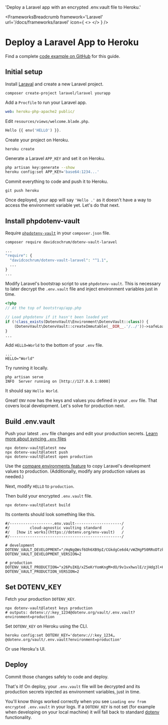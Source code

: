 

  'Deploy a Laravel app with an encrypted .env.vault file to Heroku.'

<FrameworksBreadcrumb framework='Laravel' url='/docs/frameworks/laravel' icon={
  <>
    <LaravelIcon className="h-9 w-9 text-[#CC0000]"/>
    <HerokuIcon className="h-9 w-9 text-[#430098]"/>
  </>
} />
# Deploy a Laravel App to Heroku
<GuideHeading lead={description} />

<Note>
  Find a complete <a href="https://github.com/dotenv-org/examples/tree/master/laravel/heroku">code example on GitHub</a> for this guide.
</Note>

## Initial setup

Install [Laraval](https://laravel.com/docs) and create a new Laravel project.

```
composer create-project laravel/laravel yourapp
```

Add a `Procfile` to run your Laravel app.

```yaml {{ title: 'Procfile' }}
web: heroku-php-apache2 public/
```

Edit `resources/views/welcome.blade.php`.

```php {{ title: 'resources/views/welcome.blade.php' }}
Hello {{ env('HELLO') }}.
```

Create your project on Heroku.

```shell
heroku create
```

Generate a Laravel `APP_KEY` and set it on Heroku.

```bash
php artisan key:generate --show
heroku config:set APP_KEY='base64:1234...'
```

Commit everything to code and push it to Heroku.

```shell
git push heroku
```

<ScreenshotBrowser url="/assets/img/docs/hello-blank.png" www="yourapp.herokuapp.com" />

Once deployed, your app will say `'Hello .'` as it doesn't have a way to access the environment variable yet. Let's do that next.

## Install phpdotenv-vault

Require [`phpdotenv-vault`](https://github.com/dotenv-org/phpdotenv-vault) in your `composer.json` file.

```shell
composer require davidcochrum/dotenv-vault-laravel
```
```php {{ title: 'composer.json' }}
...
"require": {
  "davidcochrum/dotenv-vault-laravel": "^1.1",
  ...
}
...
```

Modify Laravel's bootstrap script to use `phpdotenv-vault`. This is necessary to later decrypt the `.env.vault` file and inject environment variables just in time.

```php {{ title: 'bootstrap/app.php' }}
<?php
// At the top of bootstrap/app.php

// Load phpdotenv if it hasn't been loaded yet
if (!class_exists(DotenvVault\Environment\DotenvVault::class)) {
    (DotenvVault\DotenvVault::createImmutable(__DIR__.'/../'))->safeLoad();
}
...
```

Add `HELLO=World` to the bottom of your `.env` file.

```shell {{ title: '.env' }}
...
HELLO="World"
```

Try running it locally.

```shell
php artisan serve
INFO  Server running on [http://127.0.0.1:8000]
```

It should say `Hello World`.

<ScreenshotBrowser url='/assets/img/docs/nextjs-hello-world.png' />

Great! `ENV` now has the keys and values you defined in your `.env` file. That covers local development. Let's solve for production next.

## Build .env.vault

Push your latest `.env` file changes and edit your production secrets. [Learn more about syncing `.env` files](/docs/quickstart/sync)

```shell
npx dotenv-vault@latest new
npx dotenv-vault@latest push
npx dotenv-vault@latest open production
```

Use the [compare environments feature](/docs/features/compare-environments) to copy Laravel's development values to production. (Additionally, modify any production values as needed.)

<ScreenshotBrowser url="/assets/img/docs/compare-environments-laravel.gif" www="www.dotenv.org" />

Next, modify `HELLO` to `production`.

<ScreenshotBrowser url="/assets/img/docs/edit-production-laravel-hello.gif" www="www.dotenv.org" />

Then build your encrypted `.env.vault` file.

```shell
npx dotenv-vault@latest build
```

Its contents should look something like this.

```shell {{ title: '.env.vault' }}
#/-------------------.env.vault---------------------/
#/         cloud-agnostic vaulting standard         /
#/   [how it works](https://dotenv.org/env-vault)   /
#/--------------------------------------------------/

# development
DOTENV_VAULT_DEVELOPMENT="/HqNgQWsf6Oh6XB9pI/CGkdgCe6d4/vWZHgP50RRoDTzkzPQk/xOaQs="
DOTENV_VAULT_DEVELOPMENT_VERSION=2

# production
DOTENV_VAULT_PRODUCTION="x26PuIKQ/xZ5eKrYomKngM+dO/9v1vxhwslE/zjHdg3l+H6q6PheB5GVDVIbZg=="
DOTENV_VAULT_PRODUCTION_VERSION=2
```

## Set DOTENV_KEY

Fetch your production `DOTENV_KEY`.

```shell
npx dotenv-vault@latest keys production
# outputs: dotenv://:key_1234@dotenv.org/vault/.env.vault?environment=production
```

Set `DOTENV_KEY` on Heroku using the CLI.

```shell
heroku config:set DOTENV_KEY='dotenv://:key_1234…@dotenv.org/vault/.env.vault?environment=production'
```

Or use Heroku's UI.

<ScreenshotBrowser url="/assets/img/docs/heroku-config-vars.png" www="www.heroku.com" />

## Deploy

Commit those changes safely to code and deploy.

That's it! On deploy, your `.env.vault` file will be decrypted and its production secrets injected as environment variables‚ just in time.

<ScreenshotBrowser url='/assets/img/docs/hello-production.png' www='yourapp.herokuapp.com' />

You'll know things worked correctly when you see `Loading env from encrypted .env.vault` in your logs. If a `DOTENV_KEY` is not set (for example when developing on your local machine) it will fall back to standard [dotenv](https://github.com/bkeepers/dotenv) functionality.

<ScreenshotBrowser url="/assets/img/docs/heroku-logs-vault-php.png" www="heroku logs --tail" />

<WellDone/>
